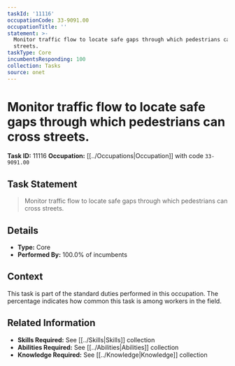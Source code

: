 ```yaml
---
taskId: '11116'
occupationCode: 33-9091.00
occupationTitle: ''
statement: >-
  Monitor traffic flow to locate safe gaps through which pedestrians can cross
  streets.
taskType: Core
incumbentsResponding: 100
collection: Tasks
source: onet
---
```

# Monitor traffic flow to locate safe gaps through which pedestrians can cross streets.

**Task ID:** 11116
**Occupation:** [[../Occupations|Occupation]] with code `33-9091.00`

## Task Statement

> Monitor traffic flow to locate safe gaps through which pedestrians can cross streets.

## Details

- **Type:** Core
- **Performed By:** 100.0% of incumbents

## Context

This task is part of the standard duties performed in this occupation. The percentage indicates how common this task is among workers in the field.

## Related Information

- **Skills Required:** See [[../Skills|Skills]] collection
- **Abilities Required:** See [[../Abilities|Abilities]] collection
- **Knowledge Required:** See [[../Knowledge|Knowledge]] collection
